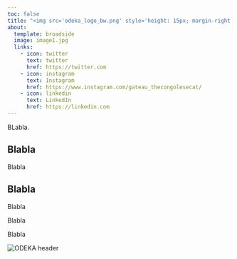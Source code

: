 ```yaml
---
toc: false
title: "<img src='odeka_logo_bw.png' style='height: 15px; margin-right: 12px;'>About us<img src='odeka_logo_bw.png' style='height: 15px; margin-left: 12px;'>"
about:
  template: broadside
  image: image1.jpg
  links:
    - icon: twitter
      text: twitter
      href: https://twitter.com
    - icon: instagram
      text: Instagram
      href: https://www.instagram.com/gateau_thecongolesecat/
    - icon: linkedin
      text: LinkedIn
      href: https://linkedin.com
---
```


BLabla.

## Blabla

Blabla

## Blabla

Blabla

Blabla

Blabla

<div class="about-inline-logo" style="margin-top: 0;margin-bottom: 50px;">
  <img src="image2.jpg" alt="ODEKA header" style="max-width: 400px; height: auto;">
</div>
